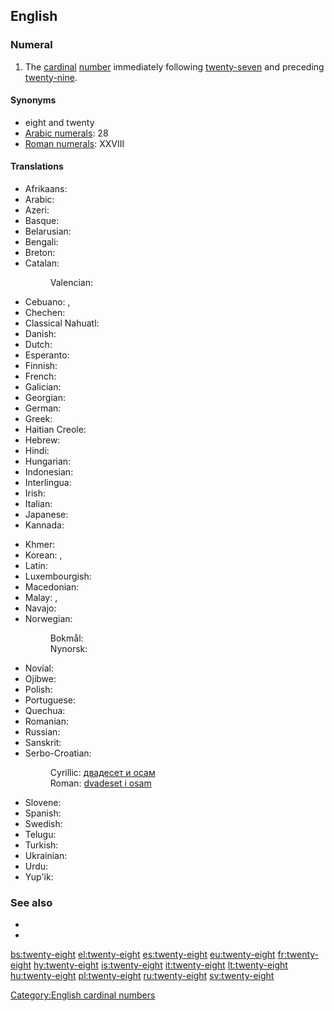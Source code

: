 ==English==
{{cardinalbox|en|27|28|29|twenty-seven|twenty-nine|ord=twenty-eighth}}

===Numeral===
{{head|en|numeral}}

# The [[cardinal]] [[number]] immediately following [[twenty-seven]] and preceding [[twenty-nine]].

====Synonyms====
* eight and twenty
* [[w:Arabic numerals|Arabic numerals]]: 28
* [[w:Roman numerals|Roman numerals]]: XXVIII

====Translations====
{{trans-top|number}}
* Afrikaans: {{t|af|agt-en-twintig}}
* Arabic: {{t|ar|ثَمَانِيَة وَعِشْرُون|tr=ṯamāniya wa-ʿišrūn}}
* Azeri: {{t+|az|iyirmi səkkiz}}
* Basque: {{t+|eu|hogeita zortzi}}
* Belarusian: {{t|be|два́ццаць во́сем|sc=Cyrl}}
* Bengali: {{t|bn|আঠাশ|tr=athash|sc=Beng}}
* Breton: {{t|br|eizh-warn-ugent}}
* Catalan: {{t+|ca|vint-i-vuit}}
*: Valencian: {{t+|ca|vint-i-huit}}
* Cebuano: {{t|ceb|kawhaa'g walo}}, {{t|ceb|baynete otso}}
* Chechen: {{t|ce|ткъе бархI|tr=tqe barh}}
* Classical Nahuatl: {{t|nci|cempōhualli onchicuēyi}}
* Danish: {{t|da|otteogtyve}}
* Dutch: {{t+|nl|achtentwintig}}
* Esperanto: {{t|eo|dudek ok}}
* Finnish: {{t|fi|kaksikymmentäkahdeksan}}
* French: {{t+|fr|vingt-huit|m}}
* Galician: {{t+|gl|vinte e oito}}
* Georgian: {{t|ka|ოცდარვა}}
* German: {{t|de|achtundzwanzig}}
* Greek: {{t|el|είκοσι-οκτώ}}
* Haitian Creole: {{t|ht|ventuit}}
* Hebrew: {{t|he|עשרים־ושמנה|tr=esrím və-shmoná}}
* Hindi: {{t+|hi|अट्ठाईस|tr=aṭṭhāīs}}
* Hungarian: {{t+|hu|huszonnyolc}}
* Indonesian: {{t|id|dua puluh delapan}}
* Interlingua: {{t|ia|vinti-octo}}
* Irish: {{t|ga|fiche a hocht}}
* Italian: {{t+|it|ventotto}}
* Japanese: {{t|ja|二十八|tr=ni-jū-hachí}}
* Kannada: {{t|kn|ಇಪ್ಪತ್ತೆಂಟು|sc=Knda}}
{{trans-mid}}
* Khmer: {{t|km|ម្ភៃ​ប្រាំបី|tr=mpʰey pram bəy}}
* Korean: {{t|ko|스물여덟|tr=seumul yeodeolb|sc=Kore}}, {{t+|ko|이십팔|tr=isibpal|sc=Kore}}
* Latin: {{t|la|duodetriginta}}
* Luxembourgish: {{t|lb|aachtanzwanzeg}}
* Macedonian: {{t|mk|дваесет и осум|tr=dváeset i ósum}}
* Malay: {{t|ms|dua puluh lapan}}, {{t|ms|lapan likur}}
* Navajo: {{t|nv|naadįįtseebíí}}
* Norwegian:
*: Bokmål: {{t|no|tjueåtte}}
*: Nynorsk: {{t|nn|tjueåtte}}
* Novial: {{t|nov|duanti-ot}}
* Ojibwe: {{t|oj|niishtana-ashi-nishwaaswi}}
* Polish: {{t|pl|dwadzieścia osiem}}
* Portuguese: {{t|pt|vinte e oito|m}}
* Quechua: {{t|qu|iskay chunka pusaqniyuq}}
* Romanian: {{t|ro|douăzeci și opt}}
* Russian: {{t+|ru|два́дцать во́семь}}
* Sanskrit: {{t+|sa|अष्टाविंशति|f|tr=aṣṭāviṃśati|sc=Deva}}
* Serbo-Croatian:
*: Cyrillic: [[двадесет и осам]]
*: Roman: [[dvadeset i osam]]
* Slovene: {{t|sl|osemindvajset}}
* Spanish: {{t+|es|veintiocho}}
* Swedish: {{t+|sv|tjugoåtta}}
* Telugu: {{t|te|ఇరవై ఎనిమిది|tr=iravai enimidi}}
* Turkish: {{t+|tr|yirmi sekiz}}
* Ukrainian: {{t|uk|два́дцять ві́сім|sc=Cyrl}}
* Urdu: {{t+|ur|اٹھائیس|tr=aṭṭhāīs}}
* Yup'ik: {{t|esu|yuinaq pingayunlegen}}
{{trans-bottom}}

===See also===
* {{l|en|twenty-seven}}
* {{l|en|twenty-nine}}

[[Category:English cardinal numbers]]

[[bs:twenty-eight]]
[[el:twenty-eight]]
[[es:twenty-eight]]
[[eu:twenty-eight]]
[[fr:twenty-eight]]
[[hy:twenty-eight]]
[[is:twenty-eight]]
[[it:twenty-eight]]
[[lt:twenty-eight]]
[[hu:twenty-eight]]
[[pl:twenty-eight]]
[[ru:twenty-eight]]
[[sv:twenty-eight]]